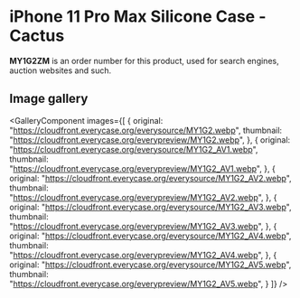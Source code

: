 
# iPhone 11 Pro Max Silicone Case - Cactus

<Callout type='info' emoji='👉🏻'>**MY1G2ZM** is an order number for this product, used for search engines, auction websites and such.</Callout>

## Image gallery

<GalleryComponent
    images={[
      {
        original: "https://cloudfront.everycase.org/everysource/MY1G2.webp",
        thumbnail: "https://cloudfront.everycase.org/everypreview/MY1G2.webp",
      },
      {
        original: "https://cloudfront.everycase.org/everysource/MY1G2_AV1.webp",
        thumbnail: "https://cloudfront.everycase.org/everypreview/MY1G2_AV1.webp",
      },
      {
        original: "https://cloudfront.everycase.org/everysource/MY1G2_AV2.webp",
        thumbnail: "https://cloudfront.everycase.org/everypreview/MY1G2_AV2.webp",
      },
      {
        original: "https://cloudfront.everycase.org/everysource/MY1G2_AV3.webp",
        thumbnail: "https://cloudfront.everycase.org/everypreview/MY1G2_AV3.webp",
      },
      {
        original: "https://cloudfront.everycase.org/everysource/MY1G2_AV4.webp",
        thumbnail: "https://cloudfront.everycase.org/everypreview/MY1G2_AV4.webp",
      },
      {
        original: "https://cloudfront.everycase.org/everysource/MY1G2_AV5.webp",
        thumbnail: "https://cloudfront.everycase.org/everypreview/MY1G2_AV5.webp",
      }
    ]}
  />
